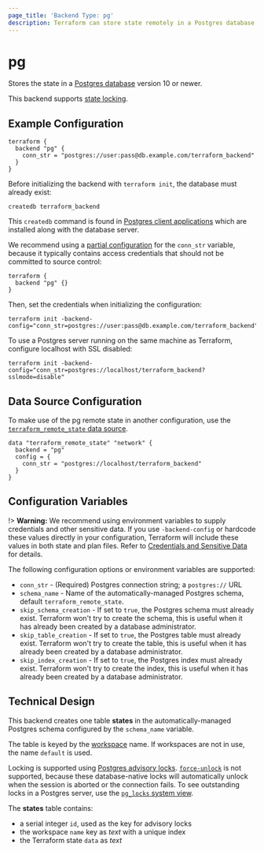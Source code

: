 ```yaml
---
page_title: 'Backend Type: pg'
description: Terraform can store state remotely in a Postgres database with locking.
---
```


# pg

Stores the state in a [Postgres database](https://www.postgresql.org) version 10 or newer.

This backend supports [state locking](/language/state/locking).

## Example Configuration

```hcl
terraform {
  backend "pg" {
    conn_str = "postgres://user:pass@db.example.com/terraform_backend"
  }
}
```

Before initializing the backend with `terraform init`, the database must already exist:

```
createdb terraform_backend
```

This `createdb` command is found in [Postgres client applications](https://www.postgresql.org/docs/10/reference-client.html) which are installed along with the database server.

We recommend using a
[partial configuration](/language/settings/backends/configuration#partial-configuration)
for the `conn_str` variable, because it typically contains access credentials that should not be committed to source control:

```hcl
terraform {
  backend "pg" {}
}
```

Then, set the credentials when initializing the configuration:

```
terraform init -backend-config="conn_str=postgres://user:pass@db.example.com/terraform_backend"
```

To use a Postgres server running on the same machine as Terraform, configure localhost with SSL disabled:

```
terraform init -backend-config="conn_str=postgres://localhost/terraform_backend?sslmode=disable"
```

## Data Source Configuration

To make use of the pg remote state in another configuration, use the [`terraform_remote_state` data source](/language/state/remote-state-data).

```hcl
data "terraform_remote_state" "network" {
  backend = "pg"
  config = {
    conn_str = "postgres://localhost/terraform_backend"
  }
}
```

## Configuration Variables

!> **Warning:**  We recommend using environment variables to supply credentials and other sensitive data. If you use `-backend-config` or hardcode these values directly in your configuration, Terraform will include these values in both state and plan files. Refer to [Credentials and Sensitive Data](/language/settings/backends/configuration#credentials-and-sensitive-data) for details.

The following configuration options or environment variables are supported:

- `conn_str` - (Required) Postgres connection string; a `postgres://` URL
- `schema_name` - Name of the automatically-managed Postgres schema, default `terraform_remote_state`.
- `skip_schema_creation` - If set to `true`, the Postgres schema must already exist. Terraform won't try to create the schema, this is useful when it has already been created by a database administrator.
- `skip_table_creation` - If set to `true`, the Postgres table must already exist. Terraform won't try to create the table, this is useful when it has already been created by a database administrator.
- `skip_index_creation` - If set to `true`, the Postgres index must already exist. Terraform won't try to create the index, this is useful when it has already been created by a database administrator.

## Technical Design

This backend creates one table **states** in the automatically-managed Postgres schema configured by the `schema_name` variable.

The table is keyed by the [workspace](/language/state/workspaces) name. If workspaces are not in use, the name `default` is used.

Locking is supported using [Postgres advisory locks](https://www.postgresql.org/docs/9.5/explicit-locking.html#ADVISORY-LOCKS). [`force-unlock`](/cli/commands/force-unlock) is not supported, because these database-native locks will automatically unlock when the session is aborted or the connection fails. To see outstanding locks in a Postgres server, use the [`pg_locks` system view](https://www.postgresql.org/docs/9.5/view-pg-locks.html).

The **states** table contains:

- a serial integer `id`, used as the key for advisory locks
- the workspace `name` key as _text_ with a unique index
- the Terraform state `data` as _text_
